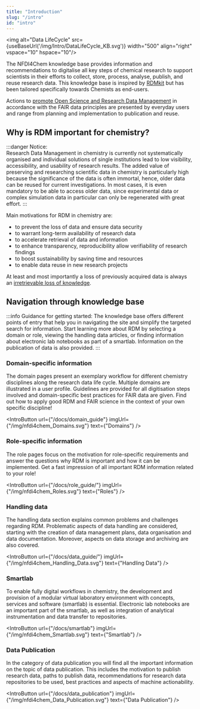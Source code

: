 ```yaml
---
title: "Introduction"
slug: "/intro"
id: "intro"
---
```



<img alt="Data LifeCycle" src={useBaseUrl('/img/Intro/DataLifeCycle_KB.svg')} width="500" align="right" vspace="10" hspace="10"/>

The NFDI4Chem knowledge base provides information and recommendations to digitalise all key steps of chemical research to support scientists in their efforts to collect, store, process, analyse, publish, and reuse research data. This knowledge base is inspired by [RDMkit](https://rdmkit.elixir-europe.org/index.html) but has been tailored specifically towards Chemists as end-users.

Actions to [promote Open Science and Research Data Management](https://riojournal.com/article/55852/) in accordance with the FAIR data principles are presented by everyday users and range from planning and implementation to publication and reuse.

## Why is RDM important for chemistry?

:::danger Notice:                                
Research Data Management in chemistry is currently not systematically organised and individual solutions of single institutions lead to low visibility, accessibility, and usability of research results. The added value of preserving and researching scientific data in chemistry is particularly high because the significance of the data is often immortal, hence, older data can be reused for current investigations. In most cases, it is even mandatory to be able to access older data, since experimental data or complex simulation data in particular can only be regenerated with great effort. 
:::

Main motivations for RDM in chemistry are:

- to prevent the loss of data and ensure data security
- to warrant long-term availability of research data 
- to accelerate retrieval of data and information
- to enhance transparency, reproducibility allow verifiability of research findings
- to boost sustainability by saving time and resources
- to enable data reuse in new research projects

At least and most importantly a loss of previously acquired data is always an [irretrievable loss of knowledge](https://riojournal.com/article/55852/).

## Navigation through knowledge base

:::info Guidance for getting started:
The knowledge base offers different points of entry that help you in navigating the site and simplify the targeted search for information. Start learning more about RDM by selecting a domain or role, viewing the handling data articles, or finding information about electronic lab notebooks as part of a smartlab. Information on the publication of data is also provided.
:::

### Domain-specific information

The domain pages present an exemplary workflow for different chemistry disciplines along the research data life cycle. Multiple domains are illustrated in a user profile. Guidelines are provided for all digitisation steps involved and domain-specific best practices for FAIR data are given. Find out how to apply good RDM and FAIR science in the context of your own specific discipline!

<IntroButton url={"/docs/domain_guide"} imgUrl={"/img/nfdi4chem_Domains.svg"} text={"Domains"} />

### Role-specific information

The role pages focus on the motivation for role-specific requirements and answer the questions why RDM is important and how it can be implemented. Get a fast impression of all important RDM information related to your role!

<IntroButton url={"/docs/role_guide/"} imgUrl={"/img/nfdi4chem_Roles.svg"} text={"Roles"} />

### Handling data

The handling data section explains common problems and challenges regarding RDM. Problematic aspects of data handling are considered, starting with the creation of data management plans, data organisation and data documentation. Moreover, aspects on data storage and archiving are also covered.

<IntroButton url={"/docs/data_guide/"} imgUrl={"/img/nfdi4chem_Handling_Data.svg"} text={"Handling Data"} />

### Smartlab

To enable fully digital workflows in chemistry, the development and provision of a modular virtual laboratory environment with concepts, services and software (smartlab) is essential. Electronic lab notebooks are an important part of the smartlab, as well as integration of analytical instrumentation and data transfer to repositories.

<IntroButton url={"/docs/smartlab"} imgUrl={"/img/nfdi4chem_Smartlab.svg"} text={"Smartlab"} />

### Data Publication

In the category of data publication you will find all the important information on the topic of data publication. This includes the motivation to publish research data, paths to publish data, recommendations for research data repositories to be used, best practices and aspects of machine actionability.  

<IntroButton url={"/docs/data_publication"} imgUrl={"/img/nfdi4chem_Data_Publication.svg"} text={"Data Publication"} />
